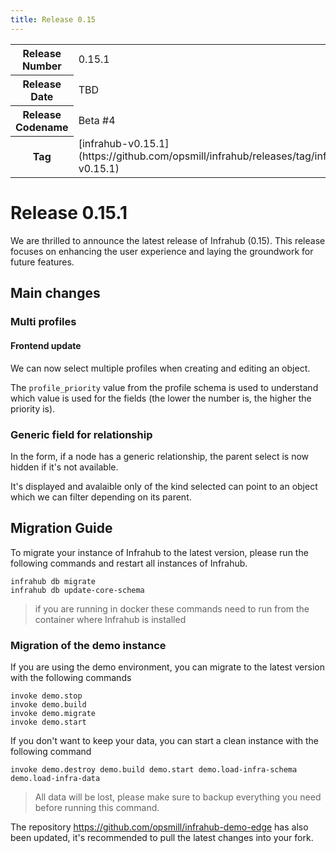 ```yaml
---
title: Release 0.15
---
```

<table>
  <tbody>
    <tr>
      <th>Release Number</th>
      <td>0.15.1</td>
    </tr>
    <tr>
      <th>Release Date</th>
      <td>TBD</td>
    </tr>
    <tr>
      <th>Release Codename</th>
      <td>Beta #4</td>
    </tr>
    <tr>
      <th>Tag</th>
      <td>[infrahub-v0.15.1](https://github.com/opsmill/infrahub/releases/tag/infrahub-v0.15.1)</td>
    </tr>
  </tbody>
</table>

# Release 0.15.1

We are thrilled to announce the latest release of Infrahub (0.15).
This release focuses on enhancing the user experience and laying the groundwork for future features.

## Main changes

### Multi profiles

#### Frontend update

We can now select multiple profiles when creating and editing an object.

The `profile_priority` value from the profile schema is used to understand which value is used for the fields (the lower the number is, the higher the priority is).

### Generic field for relationship

In the form, if a node has a generic relationship, the parent select is now hidden if it's not available.

It's displayed and avalaible only of the kind selected can point to an object which we can filter depending on its parent.

## Migration Guide

To migrate your instance of Infrahub to the latest version, please run the following commands and restart all instances of Infrahub.

<!-- vale off -->
```shell
infrahub db migrate
infrahub db update-core-schema
```
<!-- vale on -->

> if you are running in docker these commands need to run from the container where Infrahub is installed

### Migration of the demo instance

If you are using the demo environment, you can migrate to the latest version with the following commands

```shell
invoke demo.stop
invoke demo.build
invoke demo.migrate
invoke demo.start
```

If you don't want to keep your data, you can start a clean instance with the following command

```shell
invoke demo.destroy demo.build demo.start demo.load-infra-schema demo.load-infra-data
```

> All data will be lost, please make sure to backup everything you need before running this command.

The repository https://github.com/opsmill/infrahub-demo-edge has also been updated, it's recommended to pull the latest changes into your fork.
